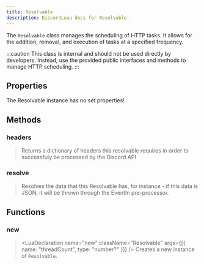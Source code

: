 ```yaml
---
title: Resolvable
description: DiscordLuau docs for Resolvable.
---
```


[//]: # "This file was automatically compiled through the Generator luau code under this repository"
[//]: # "if you want to edit the documentation of discord-luau, please write changes"
[//]: # "to the discord-luau repository itself, we extract the comments from discord-luau and translate"
[//]: # "them into markdown files that Nextra can interpret!"
[//]: # "----- DOCUMENT IMPORTS ----- "


[//]: # "----- DOCUMENT DESCRIPTION ----- "

The `Resolvable` class manages the scheduling of HTTP tasks. It allows for the addition, removal, and execution of tasks at a specified frequency.

:::caution
This class is internal and should not be used directly by developers. Instead, use the provided public interfaces and methods to manage HTTP scheduling.
:::

[//]: # "----- DOCUMENT PROPERTIES ----- "

## Properties

The Resolvable instance has no set properties!

[//]: # "----- DOCUMENT METHODS ----- "

## Methods

### headers

> <LuaDeclaration
> 	name="headers"
> 	className="Resolvable"
> 	args={[]}
> 	returnType="{ [string]: string }"
> 	isMethod
> />
> Returns a dictionary of headers this resolvable requires in order to successfuly
> be processed by the Discord API

### resolve

> <LuaDeclaration
> 	name="resolve"
> 	className="Resolvable"
> 	args={[]}
> 	returnType="any"
> 	isMethod
> />
> Resolves the data that this Resolvable has, for instance - if this data is JSON,
> it will be thrown through the EventIn pre-processor.

[//]: # "----- DOCUMENT FUNCTIONS ----- "

## Functions

### new

> <LuaDeclaration
> 	name="new"
> 	className="Resolvable"
> 	args={[{ name: "threadCount", type: "number?" }]}
> />
> Creates a new instance of `Resolvable`.
